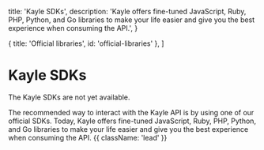 
  title: 'Kayle SDKs',
  description:
    'Kayle offers fine-tuned JavaScript, Ruby, PHP, Python, and Go libraries to make your life easier and give you the best experience when consuming the API.',
}

  { title: 'Official libraries', id: 'official-libraries' },
]

# Kayle SDKs

<Warn>
  The Kayle SDKs are not yet available.
</Warn>

The recommended way to interact with the Kayle API is by using one of our official SDKs. Today, Kayle offers fine-tuned JavaScript, Ruby, PHP, Python, and Go libraries to make your life easier and give you the best experience when consuming the API. {{ className: 'lead' }}

<Libraries />
